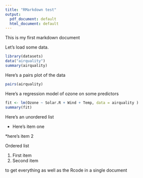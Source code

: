 ```yaml
---
title: "RMarkdown test"
output:
  pdf_document: default
  html_document: default
---
```


This is my first markdown document

Let's load some data.

```r
library(datasets)
data("airquality")
summary(airquality)
```


Here's a pairs plot of the data

```r
pairs(airquality)
```

Here's a regression model of ozone on some predictors

```r
fit <- lm(Ozone ~ Solar.R + Wind + Temp, data = airquality )
summary(fit)
```

Here's an unordered list

* Here's item one

*here's item 2

Ordered list

1. First item
2. Second item

to get everything as well as the Rcode in a single document
